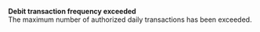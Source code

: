   
<Card title="101116" href="/development-resources/errors/codes/101116">  

 **Debit transaction frequency exceeded**  
 The maximum number of authorized daily transactions has been exceeded.  

</Card>